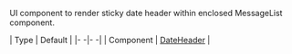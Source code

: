 UI component to render sticky date header within enclosed MessageList component.

| Type | Default |
|- -|- -|
| Component | [DateHeader](https://github.com/GetStream/stream-chat-react-native/blob/master/package/src/components/MessageList/DateHeader.tsx) |
